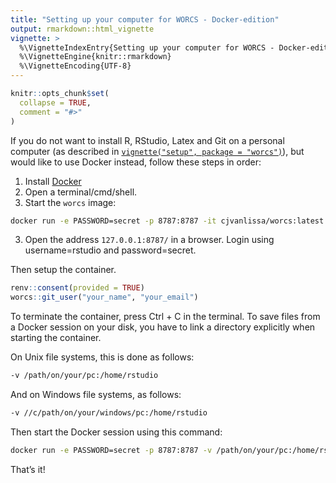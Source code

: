 ```yaml
---
title: "Setting up your computer for WORCS - Docker-edition"
output: rmarkdown::html_vignette
vignette: >
  %\VignetteIndexEntry{Setting up your computer for WORCS - Docker-edition}
  %\VignetteEngine{knitr::rmarkdown}
  %\VignetteEncoding{UTF-8}
---
```


```r
knitr::opts_chunk$set(
  collapse = TRUE,
  comment = "#>"
)
```

If you do not want to install R, RStudio, Latex and Git on a personal computer (as described in [`vignette("setup", package = "worcs")`](https://cjvanlissa.github.io/worcs/articles/setup.html)), but would like to use Docker instead, follow these steps in order:

1. Install [Docker](https://docs.docker.com/get-docker/)
2. Open a terminal/cmd/shell.
2. Start the `worcs` image:

```bash
docker run -e PASSWORD=secret -p 8787:8787 -it cjvanlissa/worcs:latest
```

3. Open the address `127.0.0.1:8787/` in a browser. Login using username=rstudio and password=secret.

Then setup the container.

```r
renv::consent(provided = TRUE)
worcs::git_user("your_name", "your_email")
```

To terminate the container, press Ctrl + C in the terminal. To save files from a Docker session on your disk, you have to link a directory explicitly when starting the container. 

On Unix file systems, this is done as follows:

```bash
-v /path/on/your/pc:/home/rstudio
```

And on Windows file systems, as follows:

```bash
-v //c/path/on/your/windows/pc:/home/rstudio
```

Then start the Docker session using this command:

```bash
docker run -e PASSWORD=secret -p 8787:8787 -v /path/on/your/pc:/home/rstudio -it cjvanlissa/worcs:latest
```

That's it!
